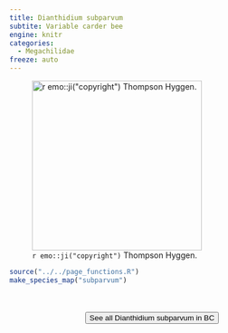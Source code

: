 ```yaml
---
title: Dianthidium subparvum
subtite: Variable carder bee
engine: knitr
categories:
  - Megachilidae
freeze: auto
---
```

![`r emo::ji("copyright")` Thompson Hyggen.](https://inaturalist-open-data.s3.amazonaws.com/photos/321901463/medium.jpg){height=300}





```r
source("../../page_functions.R")
make_species_map("subparvum")
```
<br><br>
<center>


<a href="https://inaturalist.ca/observations?place_id=7085&subview=map&taxon_id=271475"><button type="button" class="btn btn-secondary">See all Dianthidium subparvum in BC <i class="fa-solid fa-arrow-up-right-from-square"></i> </button></a>
</center>
